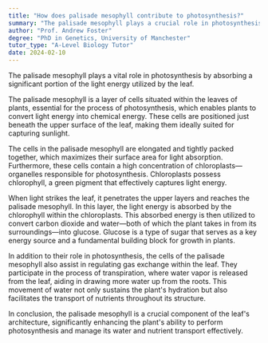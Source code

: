 ```yaml
---
title: "How does palisade mesophyll contribute to photosynthesis?"
summary: "The palisade mesophyll plays a crucial role in photosynthesis by absorbing most of the light energy utilized by the leaf."
author: "Prof. Andrew Foster"
degree: "PhD in Genetics, University of Manchester"
tutor_type: "A-Level Biology Tutor"
date: 2024-02-10
---
```


The palisade mesophyll plays a vital role in photosynthesis by absorbing a significant portion of the light energy utilized by the leaf.

The palisade mesophyll is a layer of cells situated within the leaves of plants, essential for the process of photosynthesis, which enables plants to convert light energy into chemical energy. These cells are positioned just beneath the upper surface of the leaf, making them ideally suited for capturing sunlight.

The cells in the palisade mesophyll are elongated and tightly packed together, which maximizes their surface area for light absorption. Furthermore, these cells contain a high concentration of chloroplasts—organelles responsible for photosynthesis. Chloroplasts possess chlorophyll, a green pigment that effectively captures light energy.

When light strikes the leaf, it penetrates the upper layers and reaches the palisade mesophyll. In this layer, the light energy is absorbed by the chlorophyll within the chloroplasts. This absorbed energy is then utilized to convert carbon dioxide and water—both of which the plant takes in from its surroundings—into glucose. Glucose is a type of sugar that serves as a key energy source and a fundamental building block for growth in plants.

In addition to their role in photosynthesis, the cells of the palisade mesophyll also assist in regulating gas exchange within the leaf. They participate in the process of transpiration, where water vapor is released from the leaf, aiding in drawing more water up from the roots. This movement of water not only sustains the plant's hydration but also facilitates the transport of nutrients throughout its structure.

In conclusion, the palisade mesophyll is a crucial component of the leaf's architecture, significantly enhancing the plant's ability to perform photosynthesis and manage its water and nutrient transport effectively.
    